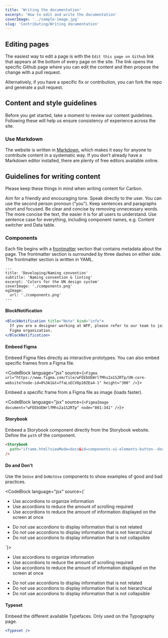 ```yaml
---
title: 'Writing the documentation'
excerpt: 'How to edit and write the documentation'
coverImage: '../sample-image.jpg'
slug: 'Contributing/Writing documentation'
---
```


## Editing pages

The easiest way to edit a page is with the `Edit this page on Github` link that appears at the bottom of every page on the site. The link opens the specific Github page where you can edit the content and then propose the change with a pull request.

Alternatively, if you have a specific fix or contribution, you can fork the repo and generate a pull request.

## Content and style guidelines

Before you get started, take a moment to review our content guidelines. Following these will help us ensure consistency of experience across the site.

### Use Markdown

The website is written in [Markdown](https://en.wikipedia.org/wiki/Markdown), which makes it easy for anyone to contribute content in a systematic way. If you don’t already have a Markdown editor installed, there are plenty of free editors available online.

## Guidelines for writing content

Please keep these things in mind when writing content for Carbon.

Aim for a friendly and encouraging tone.
Speak directly to the user. You can use the second person pronoun (“you”).
Keep sentences and paragraphs short and focused.
Be clear and concise by removing unnecessary words. The more concise the text, the easier it is for all users to understand.
Use sentence case for everything, including component names, e.g. Content switcher and Data table.

### Components

Each file begins with a [frontmatter](https://jekyllrb.com/docs/front-matter/) section that contains metadata about the page. The frontmatter section is surrounded by three dashes on either side. The frontmatter section is written in YAML.

```
---
title: 'Developing/Naming convention'
subtitle: 'Naming convention & linting'
excerpt: 'Colors for the UN design system'
coverImage: './components.png'
ogImage:
  url: './components.png'
---
```

#### BlockNotification

```jsx
<BlockNotification title="Note" kind="info">
  If you are a designer working at WFP, please refer to our team to join the WFP
  Figma organization.
</BlockNotification>
```

#### Embeed Figma

Embeed Figma files directly as interactive prototypes. You can also embed specific frames from a Figma file.

<CodeBlock language="jsx" source={`<Figma
  url="https://www.figma.com/file/wFEEbUEWrlfMhs2a1S2RTp/UN-core-website?node-id=0%3A1&t=ffaLsECV8p10ZEa4-1"
  height="300"
/>`}>

<Figma
  url="https://www.figma.com/file/wFEEbUEWrlfMhs2a1S2RTp/UN-core-website?node-id=0%3A1&t=ffaLsECV8p10ZEa4-1"
  height="300"
/>

</CodeBlock>

Embeed a specific frame from a Figma file as image (loads faster).

<CodeBlock language="jsx" source={`<FigmaImage document="wFEEbUEWrlfMhs2a1S2RTp" node="801:341" />`}>

<FigmaImage document="wFEEbUEWrlfMhs2a1S2RTp" node="801:341" />

</CodeBlock>

#### Storybook

Embeed a Storybook component directly from the Storybook website. Define the `path` of the component.

```md live
<Storybook
  path="iframe.html?viewMode=docs&id=components-ui-elements-button--documentation" 
/>
```

#### Do and Don't

Use the `DoUse` and `DoNotUse` components to show examples of good and bad practices.

<CodeBlock language="jsx" source={`<DoUse>

- Use accordions to organize information
- Use accordions to reduce the amount of scrolling required
- Use accordions to reduce the amount of information displayed on the screen at once

</DoUse>

<DoNotUse>

- Do not use accordions to display information that is not related
- Do not use accordions to display information that is not hierarchical
- Do not use accordions to display information that is not collapsible

</DoNotUse>`}>

<DoUse>

- Use accordions to organize information
- Use accordions to reduce the amount of scrolling required
- Use accordions to reduce the amount of information displayed on the screen at once

</DoUse>

<DoNotUse>

- Do not use accordions to display information that is not related
- Do not use accordions to display information that is not hierarchical
- Do not use accordions to display information that is not collapsible

</DoNotUse>

</CodeBlock>

#### Typeset

Embeed the different available Typefaces. Only used on the Typography page.

```jsx
<Typeset />
```
